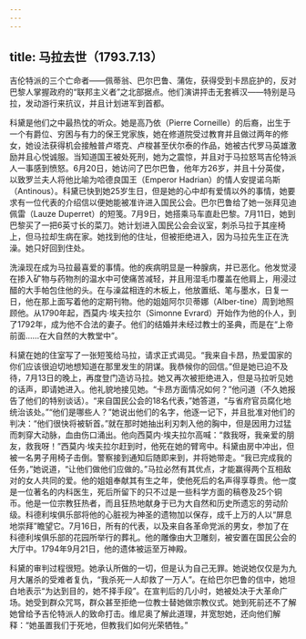 ```yaml
---
---
---
```

title: 马拉去世（1793.7.13）
---




吉伦特派的三个亡命者——佩蒂翁、巴尔巴鲁、蒲佐，获得受到卡昂庇护的，反对巴黎人掌握政府的“联邦主义者”之北部据点。他们演讲抨击无套裤汉——特别是马拉，发动游行来抗议，并且计划进军到首都。

科黛是他们之中最热忱的听众。她是高乃依（Pierre Corneille）的后裔，出生于一个有爵位、穷困与有力的保王党家族，她在修道院受过教育并且做过两年的修女，她设法获得机会接触普卢塔克、卢梭甚至伏尔泰的作品，她被古代罗马英雄激励并且心悦诚服。当知道国王被处死刑，她为之震惊，并且对于马拉怒骂吉伦特派人一事感到愤怒。6月20日，她访问了巴尔巴鲁，他年方26岁，并且十分英俊，以致罗兰夫人将他比喻为哈德良国王（Emperor Hadrian）的情人安提诺乌斯（Antinous）。科黛已快到她25岁生日，但是她的心中却有爱情以外的事情，她要求有一位代表的介绍信以便她能被准许进入国民公会。巴尔巴鲁给了她一张拜见迪佩雷（Lauze Duperret）的短笺。7月9日，她搭乘马车直赴巴黎。7月11日，她到巴黎买了一把6英寸长的菜刀。她计划进入国民公会会议室，刺杀马拉于其座椅上，但马拉却生病在家。她找到他的住址，但被拒绝进入，因为马拉先生正在洗澡。她只好回到住处。

洗澡现在成为马拉最喜爱的事情。他的疾病明显是一种腺病，并已恶化。他发觉浸在掺入矿物与药物剂的温水中可使痛苦减轻，并且用湿毛巾覆盖在他肩上，用浸过醋的大手帕包住他的头。在与澡盆相连的木板上，他放置纸、笔与墨水，日复一日，他在那上面写着他的定期刊物。他的姐姐阿尔贝蒂娜（Alber-tine）周到地照顾他。从1790年起，西莫内·埃夫拉尔（Simonne Evrard）开始作为他的仆人，到了1792年，成为他不合法的妻子。他们的结婚并未经过教士的圣典，而是在“上帝前面……在大自然的大教堂中”。

科黛在她的住室写了一张短笺给马拉，请求正式谒见。“我来自卡昂，热爱国家的你们应该很迫切地想知道在那里发生的阴谋。我恭候你的回信。”但是她已迫不及待，7月13日的晚上，再度登门造访马拉。她又再次被拒绝进入，但是马拉听见她的话声，即请她进入。他礼貌地接见她。“卡昂方面情况如何？”他问道（不久她报告了他们的特别谈话）。“来自国民公会的18名代表，”她答道，“与省府官员腐化地统治该处。”“他们是哪些人？”她说出他们的名字，他逐一记下，并且批准对他们的判决：“他们很快将被斩首。”就在那时她抽出利刃刺入他的胸中，但是因用力过猛而刺穿大动脉，血由伤口涌出。他向西莫内·埃夫拉尔高喊：“救我呀，我亲爱的朋友，救我呀！”西莫内·埃夫拉尔赶到时，他死在她的臂弯中。科黛由房中冲出，但被一名男子用椅子击倒。警察接到通知后随即来到，并将她带走。“我已完成我的任务，”她说道，“让他们做他们应做的。”马拉必然有其优点，才能赢得两个互相敌对的女人共同的爱。他的姐姐奉献其有生之年，使他死后的名声得享尊贵。他一度是一位著名的内科医生，死后所留下的只不过是一些科学方面的稿卷及25个铜币。他是一位宗教狂热者，而且狂热地献身于已为大自然和历史所遗忘的劳动阶级。科德利埃俱乐部将他的心脏视为神圣的遗物加以保存，成千上万的人以“屏息地崇拜”瞻望它。7月16日，所有的代表，以及来自各革命党派的男女，参加了在科德利埃俱乐部的花园所举行的葬礼。他的雕像由大卫雕刻，被安置在国民公会的大厅中。1794年9月21日，他的遗体被运至万神殿。

科黛的审判过程很短。她承认所做的一切，但是认为自己无罪。她说她仅仅是为九月大屠杀的受难者复仇，“我杀死一人却救了一万人”。在给巴尔巴鲁的信中，她坦白地表示“为达到目的，她不择手段”。在宣判后的几小时，她被处决于大革命广场。她受到群众咒骂，群众甚至拒绝一位教士替她做宗教仪式。她到死前还不了解她曾给予吉伦特派人的致命打击。维尼奥了解此道理，并宽恕她，还向他们解释：“她虽置我们于死地，但教我们如何光荣牺牲。”